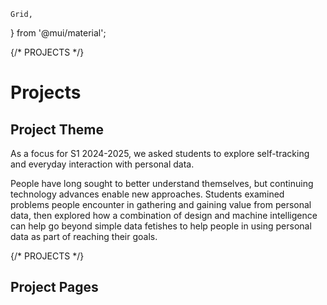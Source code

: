     Grid,
} from '@mui/material';



{/* PROJECTS */}

# Projects

## Project Theme

As a focus for S1 2024-2025,
we asked students to explore self-tracking and everyday interaction with personal data.

People have long sought to better understand themselves, but continuing technology advances enable new approaches.
Students examined problems people encounter in gathering and gaining value from personal data,
then explored how a combination of design and machine intelligence can help go beyond simple data fetishes to help people in using personal data as part of reaching their goals.

{/* PROJECTS */}

## Project Pages

<Grid container spacing={4}>

<Grid item>
<ProjectCard name="Project1" logo="images/projects/project1/project_thumb.png" path="project1" />
<ProjectCard name="Taichinh&Suckhoe" logo="images/projects/project1/project_thumb.png" taichinh_suckhoe" />
</Grid>


</Grid>
